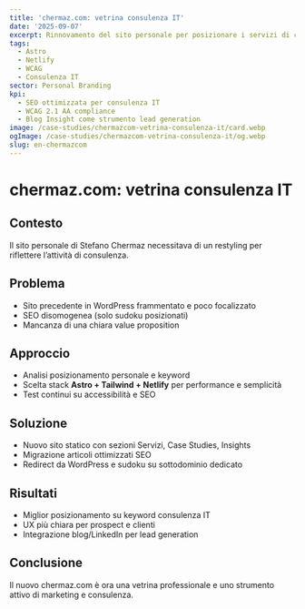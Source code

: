 ```yaml
---
title: 'chermaz.com: vetrina consulenza IT'
date: '2025-09-07'
excerpt: Rinnovamento del sito personale per posizionare i servizi di consulenza IT.
tags:
  - Astro
  - Netlify
  - WCAG
  - Consulenza IT
sector: Personal Branding
kpi:
  - SEO ottimizzata per consulenza IT
  - WCAG 2.1 AA compliance
  - Blog Insight come strumento lead generation
image: /case-studies/chermazcom-vetrina-consulenza-it/card.webp
ogImage: /case-studies/chermazcom-vetrina-consulenza-it/og.webp
slug: en-chermazcom
---
```


# chermaz.com: vetrina consulenza IT

## Contesto
Il sito personale di Stefano Chermaz necessitava di un restyling per riflettere l’attività di consulenza.

## Problema
- Sito precedente in WordPress frammentato e poco focalizzato  
- SEO disomogenea (solo sudoku posizionati)  
- Mancanza di una chiara value proposition  

## Approccio
- Analisi posizionamento personale e keyword  
- Scelta stack **Astro + Tailwind + Netlify** per performance e semplicità  
- Test continui su accessibilità e SEO  

## Soluzione
- Nuovo sito statico con sezioni Servizi, Case Studies, Insights  
- Migrazione articoli ottimizzati SEO  
- Redirect da WordPress e sudoku su sottodominio dedicato  

## Risultati
- Miglior posizionamento su keyword consulenza IT  
- UX più chiara per prospect e clienti  
- Integrazione blog/LinkedIn per lead generation  

## Conclusione
Il nuovo chermaz.com è ora una vetrina professionale e uno strumento attivo di marketing e consulenza.
